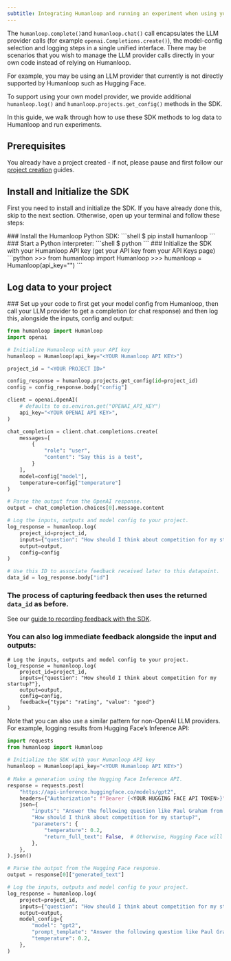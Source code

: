 ```yaml
---
subtitle: Integrating Humanloop and running an experiment when using your own models.
---
```


The `humanloop.complete()`and `humanloop.chat()` call encapsulates the LLM provider calls (for example `openai.Completions.create()`), the model-config selection and logging steps in a single unified interface. There may be scenarios that you wish to manage the LLM provider calls directly in your own code instead of relying on Humanloop.

For example, you may be using an LLM provider that currently is not directly supported by Humanloop such as Hugging Face.

To support using your own model provider, we provide additional `humanloop.log()` and `humanloop.projects.get_config()` methods in the SDK.

In this guide, we walk through how to use these SDK methods to log data to Humanloop and run experiments.

## Prerequisites

You already have a project created - if not, please pause and first follow our [project creation](/docs/create-a-project-from-the-playground) guides.

## Install and Initialize the SDK

First you need to install and initialize the SDK. If you have already done this, skip to the next section. Otherwise, open up your terminal and follow these steps:

<Steps>
### Install the Humanloop Python SDK:
   ```shell
   $ pip install humanloop
   ```
### Start a Python interpreter:
   ```shell
   $ python
   ```
### Initialize the SDK with your Humanloop API key (get your API key from your API Keys page)
   ```python
   >>> from humanloop import Humanloop
   >>> humanloop = Humanloop(api_key="<YOUR Humanloop API KEY>")
   ```
</Steps>

## Log data to your project

<Steps>
### Set up your code to first get your model config from Humanloop, then call your LLM provider to get a completion (or chat response) and then log this,  alongside the inputs, config and output:

```python
from humanloop import Humanloop
import openai

# Initialize Humanloop with your API key
humanloop = Humanloop(api_key="<YOUR Humanloop API KEY>")

project_id = "<YOUR PROJECT ID>"

config_response = humanloop.projects.get_config(id=project_id)
config = config_response.body["config"]

client = openai.OpenAI(
    # defaults to os.environ.get("OPENAI_API_KEY")
    api_key="<YOUR OPENAI API KEY>",
)

chat_completion = client.chat.completions.create(
    messages=[
        {
            "role": "user",
            "content": "Say this is a test",
        }
    ],
    model=config["model"],
  	temperature=config["temperature"]
)

# Parse the output from the OpenAI response.
output = chat_completion.choices[0].message.content

# Log the inputs, outputs and model config to your project.
log_response = humanloop.log(
    project_id=project_id,
    inputs={"question": "How should I think about competition for my startup?"},
    output=output,
    config=config
)

# Use this ID to associate feedback received later to this datapoint.
data_id = log_response.body["id"]
```

### The process of capturing feedback then uses the returned `data_id` as before.  
   See our [guide to recording feedback with the SDK](/docs/guides/generate-and-log-with-the-sdk).
### You can also log immediate feedback alongside the input and outputs:

```
# Log the inputs, outputs and model config to your project.
log_response = humanloop.log(
    project_id=project_id,
    inputs={"question": "How should I think about competition for my startup?"},
    output=output,
    config=config,
    feedback={"type": "rating", "value": "good"}
)
```
</Steps>

<Tip title="Hugging Face Example">
Note that you can also use a similar pattern for non-OpenAI LLM providers. For example, logging results from Hugging Face’s Inference API:
 
```python
import requests
from humanloop import Humanloop
 
# Initialize the SDK with your Humanloop API key
humanloop = Humanloop(api_key="<YOUR Humanloop API KEY>")
 
# Make a generation using the Hugging Face Inference API.
response = requests.post(
    "https://api-inference.huggingface.co/models/gpt2",
    headers={"Authorization": f"Bearer {<YOUR HUGGING FACE API TOKEN>}"},
    json={
        "inputs": "Answer the following question like Paul Graham from YCombinator:\n"
        "How should I think about competition for my startup?",
        "parameters": {
            "temperature": 0.2,
            "return_full_text": False,  # Otherwise, Hugging Face will return the prompt as part of the generation.
        },
    },
).json()

# Parse the output from the Hugging Face response.
output = response[0]["generated_text"]

# Log the inputs, outputs and model config to your project.
log_response = humanloop.log(
    project=project_id,
    inputs={"question": "How should I think about competition for my startup?"},
    output=output,
    model_config={
        "model": "gpt2",
        "prompt_template": "Answer the following question like Paul Graham from YCombinator:\n{{question}}",
        "temperature": 0.2,
    },
)
```
</Tip>